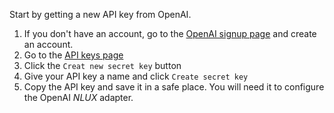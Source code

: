 Start by getting a new API key from OpenAI.

1. If you don't have an account, go to the <a href="https://platform.openai.com/signup" target="_blank">OpenAI signup page</a> and create an account.
2. Go to the <a href="https://platform.openai.com/api-keys" target="_blank">API keys page</a>
3. Click the `Creat new secret key` button
4. Give your API key a name and click `Create secret key`
5. Copy the API key and save it in a safe place. You will need it to configure the OpenAI _NLUX_ adapter.